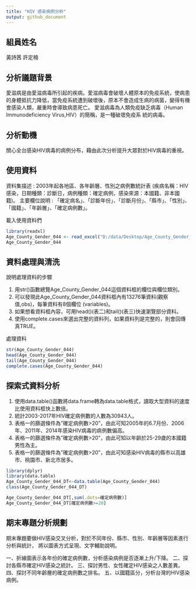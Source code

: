 ```yaml
---
title: "HIV 感染病例分析"
output: github_document
---
```

## 組員姓名
黃詩茜
許定楠

## 分析議題背景
愛滋病是由愛滋病毒所引起的疾病。愛滋病毒會破壞人體原本的免疫系統，使病患的身體抵抗力降低，當免疫系統遭到破壞後，原本不會造成生病的病菌，變得有機會感染人類，嚴重時會導致病患死亡。
愛滋病毒為人類免疫缺乏病毒（Human Immunodeficiency Virus,HIV）的簡稱，是一種破壞免疫系
統的病毒。

## 分析動機
關心全台感染HIV病毒的病例分布，藉由此次分析提升大眾對於HIV病毒的重視。

## 使用資料
資料集描述 : 2003年起各地區、各年齡層、性別之病例數統計表
(疾病名稱：HIV感染，日期種類：診斷日，病例種類：確定病例，感染來源：本國籍、非本國籍)。
主要欄位說明 : 「確定病名」、「診斷年份」、「診斷月份」、「縣市」、「性別」、「國籍」、「年齡層」、「確定病例數」。

載入使用資料們
```r
library(readxl)
Age_County_Gender_044 <- read_excel("D:/data/Desktop/Age_County_Gender_044.xlsx")
Age_County_Gender_044
```

## 資料處理與清洗
說明處理資料的步驟

1. 用str()函數總覽Age_County_Gender_044這個資料框的欄位與欄位類別。
2. 可以發現此Age_County_Gender_044資料框內有13276筆資料(觀察值,obs)，每筆資料有8個欄位 (variables)。
3. 如果想看資料框內容，可用head()(表二)和tail()(表三)快速瀏覽部分資料。
4. 使用complete.cases來選出完整的資料列，如果資料列是完整的，則會回傳真TRUE。

處理資料
```r
str(Age_County_Gender_044)
head(Age_County_Gender_044)
tail(Age_County_Gender_044)
complete.cases(Age_County_Gender_044)
```

## 探索式資料分析

1. 使用data.table()函數將data.frame轉為data.table格式，讀取大型資料的速度比使用資料框快上數倍。
2. 統計2003-2017年HIV確定病例數的人數為30943人。
3. 表格一的篩選條件為"確定病例數>20"，由此可知2005年的6.7月份、2006年、2011年、2014年感染HIV病毒的病例數偏高。
4. 表格一的篩選條件為"確定病例數>20"，由此可知以年齡於25-29歲的本國籍男性為主。
5. 表格一的篩選條件為"確定病例數>20"，由此可知感染HIV病毒的縣市以高雄市、桃園市、新北市居多。

```r
library(dplyr)
library(data.table)
Age_County_Gender_044_DT<-data.table(Age_County_Gender_044)
class(Age_County_Gender_044_DT)

Age_County_Gender_044_DT[,sum(.dots=確定病例數)]
Age_County_Gender_044_DT[確定病例數>=20]
```

## 期末專題分析規劃
期末專題要做HIV感染交叉分析，對於不同年份、縣市、性別、年齡層等因素進行分析與統計，
將以圖表方式呈現、文字輔助說明。

一、折線圖表示各年份的確定病例數，分析感染病例是否逐漸上升/下降。
二、探討各縣市確定HIV感染之統計。
三、探討男性、女性確定HIV感染之人數差異。
四、探討不同年齡層的確定病例數之排名。
五、以國籍區分，分析台灣的HIV感染病例。
